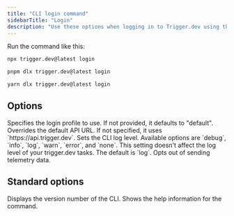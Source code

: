 ```yaml
---
title: "CLI login command"
sidebarTitle: "Login"
description: "Use these options when logging in to Trigger.dev using the CLI."
---
```


Run the command like this:

<CodeGroup>

```bash npm
npx trigger.dev@latest login
```

```bash pnpm
pnpm dlx trigger.dev@latest login
```

```bash yarn
yarn dlx trigger.dev@latest login
```

</CodeGroup>

## Options

<ParamField body="Login profile" type="--profile">
  Specifies the login profile to use. If not provided, it defaults to "default".
</ParamField>

<ParamField body="API URL" type="-a | --api-url">
  Overrides the default API URL. If not specified, it uses `https://api.trigger.dev`.
</ParamField>

<ParamField body="Log level" type="-l | --log-level">
  Sets the CLI log level. Available options are `debug`, `info`, `log`, `warn`, `error`, and `none`.
  This setting doesn't affect the log level of your trigger.dev tasks. The default is `log`.
</ParamField>

<ParamField body="Skip telemetry" type="--skip-telemetry">
  Opts out of sending telemetry data.
</ParamField>

## Standard options

<ParamField body="Version" type="--version | -v">
  Displays the version number of the CLI.
</ParamField>

<ParamField body="Help" type="--help | -h">
  Shows the help information for the command.
</ParamField>
